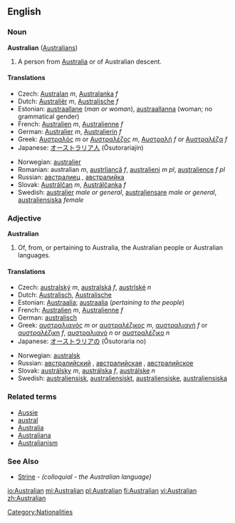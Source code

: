 ==English==
===Noun===
'''Australian''' ([[Australians]])

#A person from [[Australia]] or of Australian descent.

====Translations====
{{top}}
*Czech: [[Australan]] ''m'', [[Australanka]] ''f''
*Dutch: [[Australiër]] ''m'', [[Australische]] ''f''
*Estonian: [[austraallane]] (''man or woman''), [[austraallanna]] (woman; no grammatical gender)
*French: [[Australien]] ''m'', [[Australienne]] ''f''
*German: [[Australier]] ''m'', [[Australierin]] ''f''
*Greek: [[Αυστραλός]] ''m'' or [[Αυστραλέζος]] ''m'', [[Αυστραλή]] ''f'' or [[Αυστραλέζα]] ''f''
*Japanese: [[オーストラリア人]] (Ōsutorariajin)
{{mid}}
*Norwegian: [[australier]] {{m}}
*Romanian: australian ''m'', [[austrliancă]] ''f'', [[australieni]] ''m pl'', [[australience]] ''f pl''
*Russian: [[австралиец]] {{m}}, [[австралийка]] {{f}}
*Slovak: [[Austrálčan]] ''m'', [[Austrálčanka]] ''f''
*Swedish: [[australier]] ''male or general'', [[australiensare]] ''male or general'', [[australiensiska]] ''female''
{{bottom}}

===Adjective===
'''Australian'''

#Of, from, or pertaining to Australia, the Australian people or Australian languages.

====Translations====
{{top}}
*Czech: [[australský]] ''m'', [[australská]] ''f'', [[austrlské]] ''n''
*Dutch: [[Australisch]], [[Australische]]
*Estonian: [[Austraalia]]; [[austraalia]] (''pertaining to the people'') 
*French: [[Australien]] ''m'', [[Australienne]] ''f''
*German: [[australisch]]
*Greek: [[αυστραλιανός]] ''m'' or [[αυστραλέζικος]] ''m'', [[αυστραλιανή]] ''f'' or [[αυστραλέζικη]] ''f'', [[αυστραλιανό]] ''n'' or [[αυστραλέζικο]] ''n''
*Japanese: [[オーストラリア]]の (Ōsutoraria no)
{{mid}}
*Norwegian: [[australsk]]
*Russian: [[австралийский]] {{m}}, [[австралийская]] {{f}}, [[австралийское]] {{n}}
*Slovak: [[austrálsky]] ''m'', [[austrálska]] ''f'', [[austrálske]] ''n''
*Swedish: [[australiensisk]], [[australiensiskt]], [[australiensiske]], [[australiensiska]]
{{bottom}}

===Related terms===
*[[Aussie]]
*[[austral]]
*[[Australia]]
*[[Australiana]]
*[[Australianism]]

===See Also===
*[[Strine]] - ''(colloquial - the Australian language)''

[[Category:Nationalities]]

[[io:Australian]]
[[mi:Australian]]
[[pl:Australian]]
[[fi:Australian]]
[[vi:Australian]]
[[zh:Australian]]